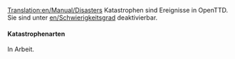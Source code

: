 [[Translation:en/Manual/Disasters]]
{{de/Manual/Inhaltsverzeichnis}}
Katastrophen sind Ereignisse in OpenTTD. Sie sind unter [[en/Schwierigkeitsgrad]] deaktivierbar.

====Katastrophenarten====

In Arbeit.